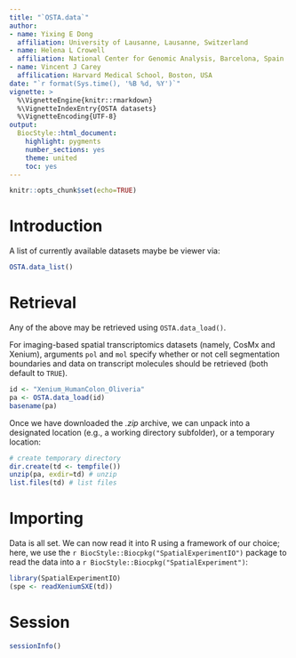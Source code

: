 ```yaml
---
title: "`OSTA.data`"
author:
- name: Yixing E Dong
  affiliation: University of Lausanne, Lausanne, Switzerland
- name: Helena L Crowell
  affiliation: National Center for Genomic Analysis, Barcelona, Spain
- name: Vincent J Carey
  affilication: Harvard Medical School, Boston, USA
date: "`r format(Sys.time(), '%B %d, %Y')`"
vignette: >
  %\VignetteEngine{knitr::rmarkdown}
  %\VignetteIndexEntry{OSTA datasets}
  %\VignetteEncoding{UTF-8}
output:
  BiocStyle::html_document:
    highlight: pygments
    number_sections: yes
    theme: united
    toc: yes
---
```


```r
knitr::opts_chunk$set(echo=TRUE)
```

# Introduction

A list of currently available datasets maybe be viewer via:

```r
OSTA.data_list()
```

# Retrieval

Any of the above may be retrieved using `OSTA.data_load()`.

For imaging-based spatial transcriptomics datasets (namely, CosMx and Xenium),
arguments `pol` and `mol` specify whether or not cell segmentation boundaries
and data on transcript molecules should be retrieved (both default to `TRUE`).

```r
id <- "Xenium_HumanColon_Oliveria"
pa <- OSTA.data_load(id)
basename(pa)
```

Once we have downloaded the *.zip* archive, we can unpack into a designated 
location (e.g., a working directory subfolder), or a temporary location:

```r
# create temporary directory
dir.create(td <- tempfile())
unzip(pa, exdir=td) # unzip
list.files(td) # list files
```

# Importing

Data is all set. We can now read it into R using a framework of our choice;
here, we use the `r BiocStyle::Biocpkg("SpatialExperimentIO")` package
to read the data into a `r BiocStyle::Biocpkg("SpatialExperiment")`:

```r
library(SpatialExperimentIO)
(spe <- readXeniumSXE(td))
```

# Session

```r
sessionInfo()
```
